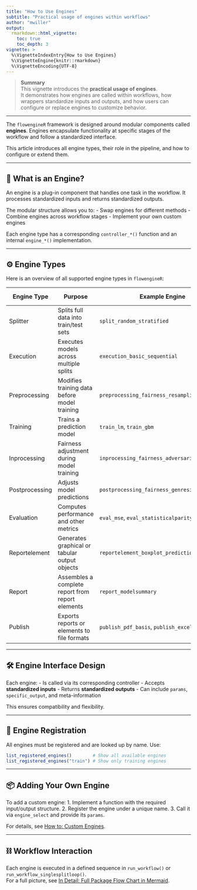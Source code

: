 ```yaml
---
title: "How to Use Engines"
subtitle: "Practical usage of engines within workflows"
author: "mwiller"
output:
  rmarkdown::html_vignette:
    toc: true
    toc_depth: 3
vignette: >
  %\VignetteIndexEntry{How to Use Engines}
  %\VignetteEngine{knitr::rmarkdown}
  %\VignetteEncoding{UTF-8}
---
```


> **Summary**  
> This vignette introduces the **practical usage of engines**.  
> It demonstrates how engines are called within workflows, how wrappers standardize inputs and outputs, and how users can configure or replace engines to customize behavior.

---

The `flowengineR` framework is designed around modular components called **engines**. Engines encapsulate functionality at specific stages of the workflow and follow a standardized interface.

This article introduces all engine types, their role in the pipeline, and how to configure or extend them.

---

## 🧩 What is an Engine?

An engine is a plug-in component that handles one task in the workflow. It processes standardized inputs and returns standardized outputs. 

The modular structure allows you to:
- Swap engines for different methods
- Combine engines across workflow stages
- Implement your own custom engines

Each engine type has a corresponding `controller_*()` function and an internal `engine_*()` implementation.

---

## ⚙️ Engine Types

Here is an overview of all supported engine types in `flowengineR`:

| Engine Type         | Purpose                                             | Example Engine                      | More Info |
|---------------------|-----------------------------------------------------|-------------------------------------|-----------|
| Splitter            | Splits full data into train/test sets              | `split_random_stratified`           | [Details](detail_engines_split.html) |
| Execution           | Executes models across multiple splits             | `execution_basic_sequential`        | [Details](detail_engines_execution.html) |
| Preprocessing       | Modifies training data before model training       | `preprocessing_fairness_resampling` | [Details](detail_engines_preprocessing.html) |
| Training            | Trains a prediction model                          | `train_lm`, `train_gbm`              | [Details](detail_engines_train.html) |
| Inprocessing        | Fairness adjustment during model training          | `inprocessing_fairness_adversarialdebiasing` | [Details](detail_engines_inprocessing.html) |
| Postprocessing      | Adjusts model predictions                          | `postprocessing_fairness_genresidual` | [Details](detail_engines_postprocessing.html) |
| Evaluation          | Computes performance and other metrics             | `eval_mse`, `eval_statisticalparity` | [Details](detail_engines_evaluation.html) |
| Reportelement       | Generates graphical or tabular output objects      | `reportelement_boxplot_predictions` | [Details](detail_engines_reportelements.html) |
| Report              | Assembles a complete report from report elements   | `report_modelsummary`               | [Details](detail_engines_report.html) |
| Publish             | Exports reports or elements to file formats        | `publish_pdf_basis`, `publish_excel_basis` | [Details](detail_engines_publish.html) |

---

## 🛠️ Engine Interface Design

Each engine:
- Is called via its corresponding controller
- Accepts **standardized inputs**
- Returns **standardized outputs**
- Can include `params`, `specific_output`, and meta-information

This ensures compatibility and flexibility.

---

## 🔄 Engine Registration

All engines must be registered and are looked up by name. Use:

```r
list_registered_engines()        # Show all available engines
list_registered_engines("train") # Show only training engines
```

---

## 📦 Adding Your Own Engine

To add a custom engine:
1. Implement a function with the required input/output structure.
2. Register the engine under a unique name.
3. Call it via `engine_select` and provide its `params`.

For details, see [How to: Custom Engines](how_to_build_custom_engine.html).

---

## ⛓️ Workflow Interaction

Each engine is executed in a defined sequence in `run_workflow()` or `run_workflow_singlesplitloop()`.  
For a full picture, see [In Detail: Full Package Flow Chart in Mermaid](metalevel_flowchart.html).
